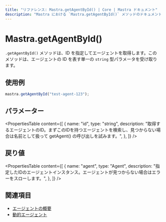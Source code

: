 ```yaml
---
title: "リファレンス: Mastra.getAgentById() | Core | Mastra ドキュメント"
description: "Mastra における `Mastra.getAgentById()` メソッドのドキュメント。ID を指定してエージェントを取得します。"
---
```


# Mastra.getAgentById()

`.getAgentById()` メソッドは、ID を指定してエージェントを取得します。このメソッドは、エージェントの ID を表す単一の `string` 型パラメータを受け取ります。

## 使用例

```typescript copy
mastra.getAgentById("test-agent-123");
```

## パラメーター

<PropertiesTable
  content={[
    {
      name: "id",
      type: "string",
      description: "取得するエージェントのID。まずこのIDを持つエージェントを検索し、見つからない場合は名前として扱って getAgent() の呼び出しを試みます。",
    },
  ]}
/>

## 戻り値

<PropertiesTable
  content={[
    {
      name: "agent",
      type: "Agent",
      description: "指定したIDのエージェントインスタンス。エージェントが見つからない場合はエラーをスローします。",
    },
  ]}
/>

## 関連項目

- [エージェントの概要](../../docs/agents/overview.mdx)
- [動的エージェント](../../docs/agents/dynamic-agents.mdx)